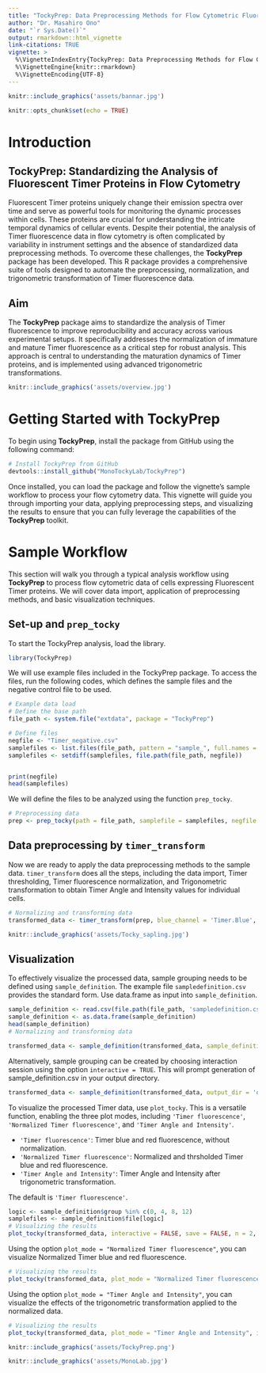 ```yaml
---
title: "TockyPrep: Data Preprocessing Methods for Flow Cytometric Fluorescent Timer Analysis"
author: "Dr. Masahiro Ono"
date: "`r Sys.Date()`"
output: rmarkdown::html_vignette
link-citations: TRUE
vignette: >
  %\VignetteIndexEntry{TockyPrep: Data Preprocessing Methods for Flow Cytometric Fluorescent Timer Analysis}
  %\VignetteEngine{knitr::rmarkdown}
  %\VignetteEncoding{UTF-8}
---
```



```r
knitr::include_graphics('assets/bannar.jpg')
```


```r
knitr::opts_chunk$set(echo = TRUE)
```

# Introduction

## TockyPrep: Standardizing the Analysis of Fluorescent Timer Proteins in Flow Cytometry

Fluorescent Timer proteins uniquely change their emission spectra over time and serve as powerful tools for monitoring the dynamic processes within cells. These proteins are crucial for understanding the intricate temporal dynamics of cellular events. Despite their potential, the analysis of Timer fluorescence data in flow cytometry is often complicated by variability in instrument settings and the absence of standardized data preprocessing methods. To overcome these challenges, the **TockyPrep** package has been developed. This R package provides a comprehensive suite of tools designed to automate the preprocessing, normalization, and trigonometric transformation of Timer fluorescence data.

## Aim

The **TockyPrep** package aims to standardize the analysis of Timer fluorescence to improve reproducibility and accuracy across various experimental setups. It specifically addresses the normalization of immature and mature Timer fluorescence as a critical step for robust analysis. This approach is central to understanding the maturation dynamics of Timer proteins, and is implemented using advanced trigonometric transformations.

```r
knitr::include_graphics('assets/overview.jpg')
```

# Getting Started with TockyPrep

To begin using **TockyPrep**, install the package from GitHub using the following command:

```R
# Install TockyPrep from GitHub
devtools::install_github("MonoTockyLab/TockyPrep")

```

Once installed, you can load the package and follow the vignette's sample workflow to process your flow cytometry data. This vignette will guide you through importing your data, applying preprocessing steps, and visualizing the results to ensure that you can fully leverage the capabilities of the **TockyPrep** toolkit.

# Sample Workflow

This section will walk you through a typical analysis workflow using **TockyPrep** to process flow cytometric data of cells expressing Fluorescent Timer proteins. We will cover data import, application of preprocessing methods, and basic visualization techniques.

## Set-up and `prep_tocky`

To start the TockyPrep analysis, load the library.

```r
library(TockyPrep)
```

We will use example files included in the TockyPrep package. To access the files, run the following codes, which defines the sample files and the negative control file to be used.

```r
# Example data load
# Define the base path
file_path <- system.file("extdata", package = "TockyPrep")

# Define files
negfile <- "Timer_negative.csv"
samplefiles <- list.files(file_path, pattern = "sample_", full.names = FALSE)
samplefiles <- setdiff(samplefiles, file.path(file_path, negfile))


print(negfile)
head(samplefiles)

```

We will define the files to be analyzed using the function `prep_tocky`.
```r
# Preprocessing data
prep <- prep_tocky(path = file_path, samplefile = samplefiles, negfile = negfile, interactive = FALSE)

```


## Data preprocessing by `timer_transform`

Now we are ready to apply the data preprocessing methods to the sample data. `timer_transform` does all the steps, including the data import, Timer thresholding, Timer fluorescence normalization, and Trigonometric transformation to obtain Timer Angle and Intensity values for individual cells.

```r

# Normalizing and transforming data
transformed_data <- timer_transform(prep, blue_channel = 'Timer.Blue', red_channel = 'Timer.Red', select = FALSE, verbose = FALSE)
```

```r
knitr::include_graphics('assets/Tocky_sapling.jpg')
```

## Visualization

To effectively visualize the processed data, sample grouping needs to be defined using `sample_definition`. The example file `sampledefinition.csv` provides the standard form. Use data.frame as input into `sample_definition`.

```r
sample_definition <- read.csv(file.path(file_path, 'sampledefinition.csv'))
sample_definition <- as.data.frame(sample_definition)
head(sample_definition)
# Normalizing and transforming data

transformed_data <- sample_definition(transformed_data, sample_definition = sample_definition, interactive = FALSE)

```

Alternatively, sample grouping can be created by choosing interaction session using the option `interactive = TRUE`. This will prompt generation of sample_definition.csv in your output directory.

```r
transformed_data <- sample_definition(transformed_data, output_dir = 'outuput', interactive = TRUE)

```

To visualize the processed Timer data, use `plot_tocky`. This is a versatile function, enabling the three plot modes, including `'Timer fluorescence'`, `'Normalized Timer fluorescence'`, and `'Timer Angle and Intensity'`.

- `'Timer fluorescence'`: Timer blue and red fluorescence, without normalization.
- `'Normalized Timer fluorescence'`: Normalized and thrsholded Timer blue and red fluorescence.
- `'Timer Angle and Intensity'`: Timer Angle and Intensity after trigonometric transformation.

The default is `'Timer fluorescence'`.

```r

logic <- sample_definition$group %in% c(0, 4, 8, 12)
samplefiles <- sample_definition$file[logic]
# Visualizing the results
plot_tocky(transformed_data, interactive = FALSE, save = FALSE, n = 2, samplefile = samplefiles, verbose = FALSE)
```

Using the option `plot_mode = "Normalized Timer fluorescence"`, you can visualize Normalized Timer blue and red fluorescence.

```r
# Visualizing the results
plot_tocky(transformed_data, plot_mode = "Normalized Timer fluorescence", interactive = FALSE, save = FALSE, n = 2, samplefile = samplefiles, verbose = FALSE)
```

Using the option `plot_mode = "Timer Angle and Intensity"`, you can visualize the effects of the trigonometric transformation applied to the normalized data.

```r
# Visualizing the results
plot_tocky(transformed_data, plot_mode = "Timer Angle and Intensity", interactive = FALSE, save = FALSE, n = 2, samplefile = samplefiles, verbose = FALSE)
```


```r
knitr::include_graphics('assets/TockyPrep.png')
```


```r
knitr::include_graphics('assets/MonoLab.jpg')
```
